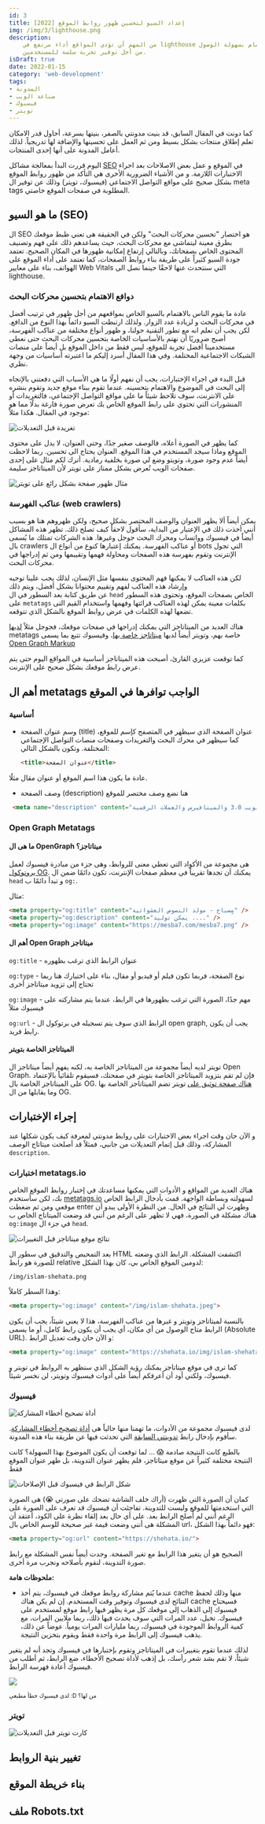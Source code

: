 ```yaml
---
id: 3
title: إعداد السيو لتحسين ظهور روابط الموقع [2022]
img: /img/3/lighthouse.png
description: 
    من المهم أن تؤدي المواقع أداء مرتفع في lighthouse و الاهتمام بسهولة الوصول.
    من أجل توفير تجربة سلسة للمستخدمين.
isDraft: true
date: 2022-01-15
category: 'web-development'
tags:
- المدونة
- صناعة الويب
- فيسبوك
- تويتر
---
```


كما دونت في المقال السابق، قد بنيت مدونتي بالصفر، بنيتها بسرعة، أحاول قدر الامكان تعلم إطلاق منتجات بشكل بسيط ومن ثم العمل على تحسينها والإضافة لها تدريجياً. لذلك أعامل المدونة على أنها إحدى المنتجات.

اليوم قررت البدأ بمعالجة مشاكل [SEO](https://ar.wikipedia.org/wiki/%D8%AA%D8%AD%D8%B3%D9%8A%D9%86_%D9%85%D8%AD%D8%B1%D9%83%D8%A7%D8%AA_%D8%A7%D9%84%D8%A8%D8%AD%D8%AB) في الموقع و عمل بعض الاصلاحات بعد اجراء الاختبارات اللازمة. و من الأشياء الضرورية الأخرى هي التأكد من ظهور روابط الموقع بشكل صحيح على مواقع التواصل الاجتماعي (فيسبوك، تويتر) وذلك عن توفير ال meta tags المطلوبة في صفحات الموقع خاصتي.

## ما هو السيو (SEO)

ال SEO هو اختصار "تحسين محركات البحث" ولكن في الحقيقة هى تعني ظبط موقعك بطرق معينة ليتماشى مع محركات البحث، حيث يساعدهم ذلك على فهم وتصنيف المحتوى الخاص بصفحاتك، وبالتالي إرتفاع إمكانية ظهورها في المكان الصحيح. تعتمد جودة السيو كثيراً على طريقة بناء روابط الصفحات، كما تعتمد على أداء الموقع على الهواتف، بناء على معايير Web Vitals التي سنتحدث عنها لاحقًا حينما نصل الى lighthouse.

### دوافع الاهتمام بتحسين محركات البحث

عادة ما يقوم الناس بالاهتمام بالسيو الخاص بمواقعهم من أجل ظهور في ترتيب أفضل في محركات البحث و لزيادة عدد الزوار. ولذلك ارتبطت السيو دائماً بهذا النوع من الدافع. لكن يجب أن نعلم انه مع تطور التقنية حولنا، و ظهور أنواع مختلفة من عناكب الفهرسة، أصبح ضروريًا أن نهتم بالأساسيات الخاصة بتحسين محركات البحث حتى نعطى مستخدمينا أفضل تجربة للموقع، ليس فقط من داخل الموقع بل أيضاً على منصات الشبكات الاجتماعية المختلفة. وفي هذا المقال أسرد إليكم ما اعتبرته أساسيات من وجهة نظري.


قبل البدء في اجراء الإختبارات، يجب أن نفهم أولًا ما هي الأسباب التي دفعتني بالإتجاه إلى البحث في الموضوع والاهتمام بتحسينه. عندما تقوم ببناء موقع جديد وتقوم بنشره على الانترنت، سوف تلاحظ شيئاً ما على مواقع التواصل الإجتماعي، فالتغريدات أو المنشورات التي تحتوي على رابط الموقع الخاص بك تعرض صورة فارغة بدلًا مما هو موجود في المقال. هكذا مثلاً:

![تغريدة قبل التعديلات](/img/3/tweet-before.png)

كما يظهر في الصورة أعلاه، فالوصف صغير جدًا، وحتى العنوان، لا يدل على محتوى الموقع وماذا سيجد المستخدم في هذا الموقع. العنوان يحتاج الى تحسين. ربما لاحظت أيضاً عدم وجود صورة، وتويتو وضع لي صورة بخلفية رمادية. أترك لكم مثال على إحدى صفحات الويب
تُعرض بشكل ممتاز على تويتر لأن الميتاتاجز سليمة.

![مثال ظهور صفحة بشكل رائع على تويتر](/img/3/valid-metadata-example.png)


### عناكب الفهرسة (web crawlers)

يمكن أيضاً ألا يظهر العنوان والوصف المختصر بشكل صحيح، ولكن ظهروهم هنا هو بسبب أنني أخذت ذلك في الإعتبار من البداية، سأقول لاحقاً كيف تصلح ذلك. تظهر هذه المشاكل أيضاً في فيسبوك وواتساب ومحرك البحث جوجل وغيرها. هذه الشركات تمتلك ما يُسمى بال crawlers أو عناكب الفهرسة. يمكنك إعتبارها كنوع من أنواع ال bots التي تجول الإنترنت وتقوم بفهرسة هذه الصفحات ومحاولة فهمها وتقييمها ومن ثم إدراجها في محركات البحث. 

لكن هذه العناكب لا يمكنها فهم المحتوى بنفسها مثل الإنسان، لذلك يجب علينا توجيه وإرشاد هذه العناكب لفهم وتقييم محتوانا بشكل أفضل، ويتم ذلك  
عن طريق كتابة بعد السطور في ال `head` الخاص بصفحات الموقع، وتحتوى هذه السطور على `metatags` بكلمات معينة يمكن لهذه العناكب قرائتها وفهمها واستخدام القيم التى تضعها لهذه الكلمات في عرض روابط الموقع بالشكل الذي تتوقعه. 

هناك العديد من الميتاتاجز التي يمكنك إدراجها في صفحات موقعك، فجوجل مثلاً [لديها](https://developers.google.com/search/docs/advanced/crawling/special-tags) metatags خاصة بهم، وتويتر أيضاً لديها [ميتاتاجز خاصة بها](https://developer.twitter.com/en/docs/twitter-for-websites/cards/guides/getting-started)، وفيسبوك تتبع بما يسمى [Open Graph Markup](https://developers.facebook.com/docs/sharing/webmasters/#markup)

كما توقعت عزيزي القارئ، أصبحت هذه الميتاتاجز أساسية في المواقع اليوم حتى يتم عرض رابط موقعك بشكل صحيح على الإنترنت. 

## أهم ال metatags الواجب توافرها في الموقع

### أساسية

- وسم عنوان الصفحة (title)
  عنوان الصفحة الذي سيظهر في المتصفح كإسم للموقع، كما سيظهر في محرك البحث والتغريدات وصفحات منصات التواصل الإجتماعي المختلفة.
	وتكون بالشكل التالي:
	
	```html
	<title>عنوان الصفحة</title>
	```

 عادة ما يكون هذا اسم الموقع أو عنوان مقال مثلًا.
 
- وصف الصفحة (description)
  هنا نضع وصف مختصر للموقع

```html
 <meta name="description" content="نقاشات حول الويب 3.0 والميتافيرس والعملات الرقمية"> 
```


### Open Graph Metatags


#### ما هى ال OpenGraph ميتاتاجز؟

هى مجموعة من الأكواد التي تعطي معنى للروابط، وهى جزء من مبادرة فيسبوك لعمل [بروتوكول OG](https://ogp.me/).
يمكنك أن تجدها تقريباً في معظم صفحات الإنترنت، تكون دائمًا ضمن ال `head` و تبدأ دائمًا ب `og:`.

مثال:

```html
<meta property="og:title" content="مٍصباح - مولد النصوص العشوائية" />
<meta property="og:description" content="يمكن توليد ...." />
<meta property="og:image" content="https://mesba7.com/mesba7.png" />
```

#### أهم ال Open Graph ميتاتاجز

`og:title` - عنوان الرابط الذي ترغب بظهوره

`og:type` - نوع الصفحة، فربما تكون فيلم أو فيديو أو مقال، بناء على اختيارك هنا ربما تحتاج إلى تزويد ميتاتاجز أخرى

`og:image` - مهم جدًا، الصورة التي ترغب  بظهورها في الرابط، عندما يتم مشاركته على فيسبوك مثلاً

`og:url` - الرابط الذي سوف يتم تسجيله في برتوكول ال open graph, يجب أن يكون رابط فريد.


#### الميتاتاجز الخاصة بتويتر

تويتر لديه أيضاً مجموعة من الميتاتاجز الخاصة به، لكنه يفهم أيضاً ميتاتاجز ال Open Graph. فإن لم تقم بتزويد 
الميتاتاجز الخاصة بتويتر في صفحتك، فسيقوم تلقائياً بالإعتماد على الميتاتاجز الخاصة بال OG. [هناك صفحة توثيق على](https://developer.twitter.com/en/docs/twitter-for-websites/cards/overview/markup) تويتر
تضم الميتاتاجز الخاصة بها وما يقابلها من ال OG.


## إجراء الإختبارات

و الآن حان وقت اجراء بعض الاختبارات على روابط مدونتي لمعرفة كيف يكون شكلها عند المشاركة، وذلك قبل إتمام التعديلات من جانبي، فمثلاً قد أصلحت ميتاتاج الوصف `description`.

### اختبارات metatags.io

هناك العديد من المواقع و الأدوات التي يمكنها مساعدتك في إختبار روابط الموقع الخاص بك، لكن سأستخدم [metatags.io](https://metatags.io) لسهولته وبساطة الواجهة. قمت بأدخال الرابط الخاص موقعي ومن ثم ضغطت enter وظهرت لي النتائج في الحال. من النظرة الأولى يبدو أن هناك مشكلة في الصورة، فهي لا تظهر على الرغم من أنني قد وضعت الميتاتاج الخاص ب `og:image` في جزء ال `head`.


![نتائج موقع ميتاتاجز قبل التغييرات](/img/3/metatags-before.png)

بعد التمحيص والتدقيق في سطور ال HTML اكتشفت المشكلة. 
الرابط الذي وضعته للصورة هو رابط relative لدومين الموقع الخاص بي، كان بهذا الشكل:

```
/img/islam-shehata.png
````

وهذا السطر كاملاً:


```html
<meta property="og:image" content="/img/islam-shehata.jpeg">
```

بالنسبة لميتاتاجز وتويتر و غيرها من عناكب الفهرسة، هذا لا يعني شيئاً، يجب أن يكون الرابط متاح الوصول من أي مكان، أي يجب أن يكون رابط كامل، أو ما يسمى
(Absolute URL). و الآن حان وقت تعديل الرابط:

```html
<meta property="og:image" content="https://shehata.io/img/islam-shehata.jpeg">
```

كما ترى في موقع ميتاتاجز يمكنك رؤية الشكل الذي ستظهر به الروابط في تويتر و فيسبوك، ولكني أود أن أعرفكم أيضاً على أدوات فيسبوك وتويتر، لن نخسر شيئاً.


### فيسبوك

![أداة تصحيح أخطاء المشاركة](/img/3/fb-share-debugger.png)

لدى فيسبوك مجموعة من الأدوات، ما تهمنا منها حالياً هى
[أداة تصحيح أخطاء المشاركة](https://developers.facebook.com/tools/debug/?locale=ar_AR). سأقوم بإدخال رابط
[تدوينتي السابقة](https://shehata.io/blog/web-development/%D9%84%D9%85%D8%A7%D8%B0%D8%A7-%D8%A8%D9%86%D9%8A%D8%AA-%D8%A7%D9%84%D9%85%D8%AF%D9%88%D9%86%D8%A9-%D8%A8-nuxtjs-%D9%88%D8%A8%D8%A7%D9%84%D9%84%D8%BA%D8%A9-%D8%A7%D9%84%D8%B9%D8%B1%D8%A8%D9%8A%D8%A9) التي تحدثت فيها عن طريقة بناء هذه المدونة.


بالطبع كانت النتيجة صادمة 😱 ... لما توقعت أن يكون الموضوع بهذا السهولة؟ 
كانت النتيجة مختلفة كثيراً عن موقع ميتاتاجز، فلم يظهر عنوان التدوينة، بل ظهر عنوان الموقع فقط
 
![شكل الرابط في فيسبوك قبل الإصلاحات](/img/3/share-debugger-url-preview-before.png)


كمان أن الصورة التي ظهرت
<span class="text-gray-600">(أراك خلف الشاشة تضحك على صورتي 😭)</span>
 هى الصورة التي استخدمتها للموقع وليست للتدوينة. تفاجئت أن فيسبوك قد تعرف على الصورة على الرغم أنني لم أُصلح الرابط بعد. على أي حال بعد إلقاء نظرة على الكود، أعتقد أن المشكلة هى أنني وضعت قيمة غير صحيحة للوسم الخاص بال url، فهو دائماً بهذا الشكل:

 ```html
 <meta property="og:url" content="https://shehata.io/">
 ```

 الصحيح هو أن يتغير هذا الرابط مع تغير الصفحة. وجدت أيضاً نفس المشكلة مع رابط صورة التدوينة، لنقوم بأصلاحه ونجرب مرة أخرى.

**ملحوظات هامة:**

- عندما يُتم مشاركة روابط موقعك في فيسبوك، يتم أخذ cache منها وذلك لحفظ النتائج لدى فيسبوك وتوفير وقت المستخدم. 
إن لم يكن هناك cache فسيحتاج فيسبوك إلى الذهاب إلى موقعك كل مرة يظهر فيها رابط موقع لمستخدم على فيسبوك. تخيل، عدد المرات التي سوف يحدث فيها ذلك، 
ربما ملايين المرات، مع كمية الروابط الموجودة في فيسبوك، ربما مليارات المرات يومياً. عوضاً عن ذلك، يذهب فيسبوك إلى الرابط مرة واحدة فقط ويقوم بتخزين النتيجة.

لذلك عندما تقوم بتغييرات في الميتاتاجز وتقوم بإختبارها في فيسبوك وتجد أنه لم يتغير شيئاً، لا تقم بشد شعر رأسك، بل إذهب لأداة تصحيح الأخطاء، ضع الرابط، ثم أطلب من فيسبوك أعادة فهرسة الرابط.

![](/img/3/fb-debug-note.png)

<small>
  لدى فيسبوك خطأ مطبعي :D من لها؟
</small>

### تويتر

![كارت تويتر قبل التعديلات](/img/3/twitter-card-before.png)



## تغيير بنية الروابط

## بناء خريطة الموقع

## ملف Robots.txt
